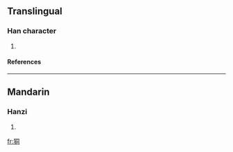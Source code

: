 ==Translingual==
===Han character===
{{Han char|rn=94|rad=犬|as=06|sn=9|four=4722<sub>0</sub>|canj=大竹月一口 (KHBMR)}}
# {{defn|Han|sort=犬06}}
====References====
{{Han ref|kx=0711.050|dkj=20391|dj=1123.050|hdz=21344.070|uh=72EA|ud=29418|bh=CFC3|bd=53187}}

----
==Mandarin==
===Hanzi===
{{cmn-hanzi|pin=[[tōng]] (tong1)|wg=t'ung<sup>1</sup>}}
# {{defn|Mandarin}}

[[fr:狪]]